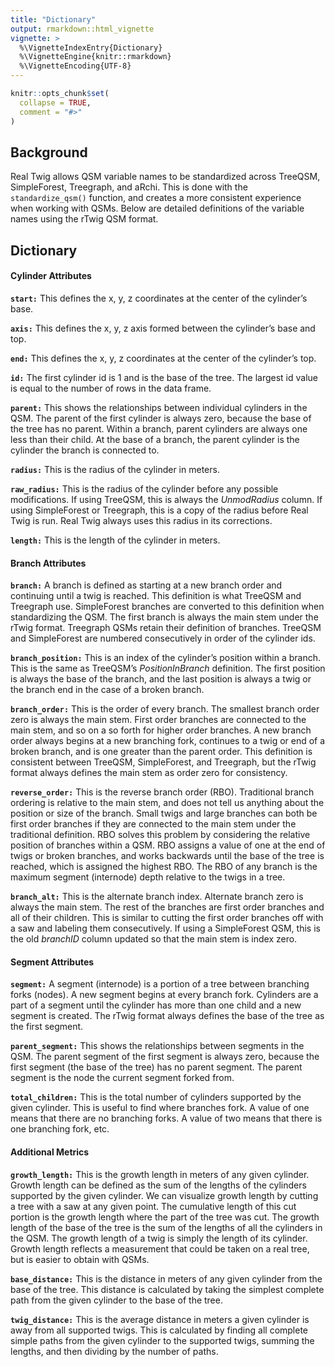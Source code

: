```yaml
---
title: "Dictionary"
output: rmarkdown::html_vignette
vignette: >
  %\VignetteIndexEntry{Dictionary}
  %\VignetteEngine{knitr::rmarkdown}
  %\VignetteEncoding{UTF-8}
---
```


```r
knitr::opts_chunk$set(
  collapse = TRUE,
  comment = "#>"
)
```

## Background

Real Twig allows QSM variable names to be standardized across TreeQSM, SimpleForest, Treegraph, and aRchi. This is done with the `standardize_qsm()` function, and creates a more consistent experience when working with QSMs. Below are detailed definitions of the variable names using the rTwig QSM format.

## Dictionary

#### Cylinder Attributes

**`start:`** This defines the x, y, z coordinates at the center of the cylinder's base.

**`axis:`** This defines the x, y, z axis formed between the cylinder's base and top.

**`end:`** This defines the x, y, z coordinates at the center of the cylinder's top.

**`id:`** The first cylinder id is 1 and is the base of the tree. The largest id value is equal to the number of rows in the data frame.

**`parent:`** This shows the relationships between individual cylinders in the QSM. The parent of the first cylinder is always zero, because the base of the tree has no parent. Within a branch, parent cylinders are always one less than their child. At the base of a branch, the parent cylinder is the cylinder the branch is connected to.

**`radius:`** This is the radius of the cylinder in meters.

**`raw_radius:`** This is the radius of the cylinder before any possible modifications. If using TreeQSM, this is always the *UnmodRadius* column. If using SimpleForest or Treegraph, this is a copy of the radius before Real Twig is run. Real Twig always uses this radius in its corrections.

**`length:`** This is the length of the cylinder in meters.

#### Branch Attributes

**`branch:`** A branch is defined as starting at a new branch order and continuing until a twig is reached. This definition is what TreeQSM and Treegraph use. SimpleForest branches are converted to this definition when standardizing the QSM. The first branch is always the main stem under the rTwig format. Treegraph QSMs retain their definition of branches. TreeQSM and SimpleForest are numbered consecutively in order of the cylinder ids.

**`branch_position:`** This is an index of the cylinder's position within a branch. This is the same as TreeQSM's *PositionInBranch* definition. The first position is always the base of the branch, and the last position is always a twig or the branch end in the case of a broken branch.

**`branch_order:`** This is the order of every branch. The smallest branch order zero is always the main stem. First order branches are connected to the main stem, and so on a so forth for higher order branches. A new branch order always begins at a new branching fork, continues to a twig or end of a broken branch, and is one greater than the parent order. This definition is consistent between TreeQSM, SimpleForest, and Treegraph, but the rTwig format always defines the main stem as order zero for consistency.

**`reverse_order:`** This is the reverse branch order (RBO). Traditional branch ordering is relative to the main stem, and does not tell us anything about the position or size of the branch. Small twigs and large branches can both be first order branches if they are connected to the main stem under the traditional definition. RBO solves this problem by considering the relative position of branches within a QSM. RBO assigns a value of one at the end of twigs or broken branches, and works backwards until the base of the tree is reached, which is assigned the highest RBO. The RBO of any branch is the maximum segment (internode) depth relative to the twigs in a tree.

**`branch_alt:`** This is the alternate branch index. Alternate branch zero is always the main stem. The rest of the branches are first order branches and all of their children. This is similar to cutting the first order branches off with a saw and labeling them consecutively. If using a SimpleForest QSM, this is the old *branchID* column updated so that the main stem is index zero.

#### Segment Attributes

**`segment:`** A segment (internode) is a portion of a tree between branching forks (nodes). A new segment begins at every branch fork. Cylinders are a part of a segment until the cylinder has more than one child and a new segment is created. The rTwig format always defines the base of the tree as the first segment.

**`parent_segment:`** This shows the relationships between segments in the QSM. The parent segment of the first segment is always zero, because the first segment (the base of the tree) has no parent segment. The parent segment is the node the current segment forked from.

**`total_children:`** This is the total number of cylinders supported by the given cylinder. This is useful to find where branches fork. A value of one means that there are no branching forks. A value of two means that there is one branching fork, etc.

#### Additional Metrics

**`growth_length:`** This is the growth length in meters of any given cylinder. Growth length can be defined as the sum of the lengths of the cylinders supported by the given cylinder. We can visualize growth length by cutting a tree with a saw at any given point. The cumulative length of this cut portion is the growth length where the part of the tree was cut. The growth length of the base of the tree is the sum of the lengths of all the cylinders in the QSM. The growth length of a twig is simply the length of its cylinder. Growth length reflects a measurement that could be taken on a real tree, but is easier to obtain with QSMs.

**`base_distance:`** This is the distance in meters of any given cylinder from the base of the tree. This distance is calculated by taking the simplest complete path from the given cylinder to the base of the tree.

**`twig_distance:`** This is the average distance in meters a given cylinder is away from all supported twigs. This is calculated by finding all complete simple paths from the given cylinder to the supported twigs, summing the lengths, and then dividing by the number of paths.
